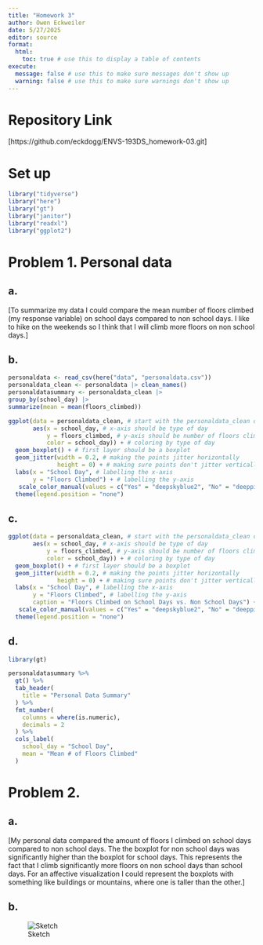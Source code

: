 ```yaml
---
title: "Homework 3"
author: Owen Eckweiler
date: 5/27/2025
editor: source
format:
  html:
    toc: true # use this to display a table of contents
execute:
  message: false # use this to make sure messages don't show up
  warning: false # use this to make sure warnings don't show up
---
```


# Repository Link

[https://github.com/eckdogg/ENVS-193DS_homework-03.git]


# Set up

```r
library("tidyverse")
library("here")
library("gt")
library("janitor")
library("readxl")
library("ggplot2")
```


# Problem 1. Personal data

## a.

[To summarize my data I could compare the mean number of floors climbed (my response variable) on school days compared to non school days. I like to hike on the weekends so I think that I will climb more floors on non school days.]

## b.

```r
personaldata <- read_csv(here("data", "personaldata.csv")) 
personaldata_clean <- personaldata |> clean_names()
personaldatasummary <- personaldata_clean |> 
group_by(school_day) |> 
summarize(mean = mean(floors_climbed))

ggplot(data = personaldata_clean, # start with the personaldata_clean data frame
       aes(x = school_day, # x-axis should be type of day
           y = floors_climbed, # y-axis should be number of floors climbed 
           color = school_day)) + # coloring by type of day
  geom_boxplot() + # first layer should be a boxplot
  geom_jitter(width = 0.2, # making the points jitter horizontally
              height = 0) + # making sure points don't jitter vertically
  labs(x = "School Day", # labelling the x-axis
       y = "Floors Climbed") + # labelling the y-axis
   scale_color_manual(values = c("Yes" = "deepskyblue2", "No" = "deeppink2"))  + # removes the legend
  theme(legend.position = "none")
```

## c.

```r
ggplot(data = personaldata_clean, # start with the personaldata_clean data frame
       aes(x = school_day, # x-axis should be type of day
           y = floors_climbed, # y-axis should be number of floors climbed 
           color = school_day)) + # coloring by type of day
  geom_boxplot() + # first layer should be a boxplot
  geom_jitter(width = 0.2, # making the points jitter horizontally
              height = 0) + # making sure points don't jitter vertically
  labs(x = "School Day", # labelling the x-axis
       y = "Floors Climbed", # labelling the y-axis
       caption = "Floors Climbed on School Days vs. Non School Days") + 
   scale_color_manual(values = c("Yes" = "deepskyblue2", "No" = "deeppink2"))  + # removes the legend
  theme(legend.position = "none")
```

## d.

```r
library(gt)

personaldatasummary %>%
  gt() %>%
  tab_header(
    title = "Personal Data Summary"
  ) %>%
  fmt_number(
    columns = where(is.numeric),
    decimals = 2
  ) %>%
  cols_label(
    school_day = "School Day",
    mean = "Mean # of Floors Climbed"
  )
```


# Problem 2.

## a.

[My personal data compared the amount of floors I climbed on school days compared to non school days. The the boxplot for non school days was significantly higher than the boxplot for school days. This represents the fact that I climb significantly more floors on non school days than school days. For an affective visualization I could represent the boxplots with something like buildings or mountains, where one is taller than the other.]

## b.

![Sketch](C:/Users/owene/Downloads/ENVS-193DS/github/ENVS-193DS_homework-03/images/homework3sketch.JPEG)

